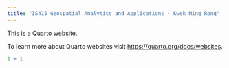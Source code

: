 ```yaml
---
title: "IS415 Geospatial Analytics and Applications - Kwek Ming Rong"
---
```


This is a Quarto website.

To learn more about Quarto websites visit <https://quarto.org/docs/websites>.

```r
1 + 1
```
